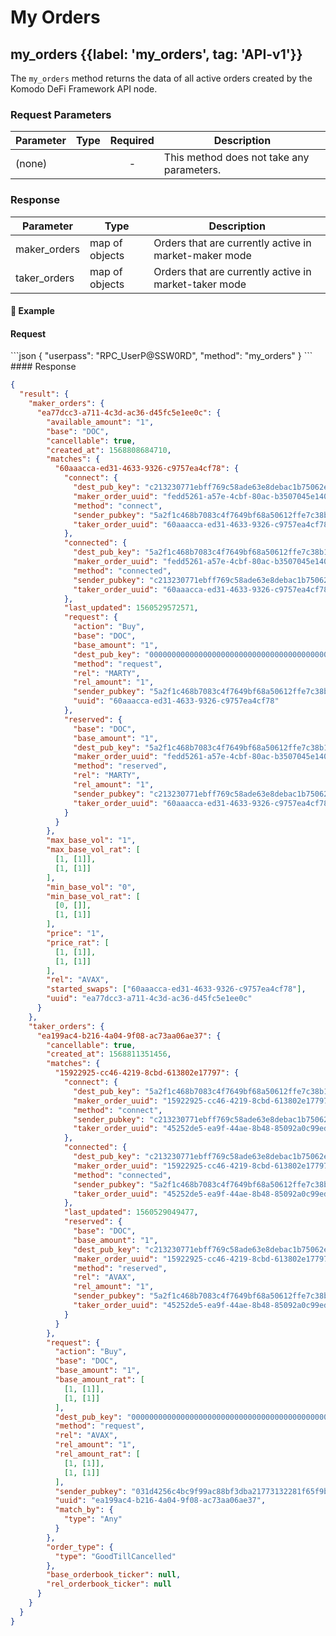 
# My Orders

## my\_orders {{label: 'my_orders', tag: 'API-v1'}}

The `my_orders` method returns the data of all active orders created by the Komodo DeFi Framework API node.

### Request Parameters

| Parameter | Type | Required | Description                               |
| --------- | ---- | :------: | ----------------------------------------- |
| (none)    |      |     -    | This method does not take any parameters. |

### Response

| Parameter     | Type           | Description                                           |
| ------------- | -------------- | ----------------------------------------------------- |
| maker\_orders | map of objects | Orders that are currently active in market-maker mode |
| taker\_orders | map of objects | Orders that are currently active in market-taker mode |

#### 📌 Example

#### Request

<CodeGroup title="my_orders" tag="POST" label="my_orders" mm2MethodDecorate="true">
  ```json
  {
    "userpass": "RPC_UserP@SSW0RD",
    "method": "my_orders"
  }
  ```
</CodeGroup>

<CollapsibleSection expandedText="Hide Response" collapsedText="Show Response">
  #### Response

  ```json
  {
    "result": {
      "maker_orders": {
        "ea77dcc3-a711-4c3d-ac36-d45fc5e1ee0c": {
          "available_amount": "1",
          "base": "DOC",
          "cancellable": true,
          "created_at": 1568808684710,
          "matches": {
            "60aaacca-ed31-4633-9326-c9757ea4cf78": {
              "connect": {
                "dest_pub_key": "c213230771ebff769c58ade63e8debac1b75062ead66796c8d793594005f3920",
                "maker_order_uuid": "fedd5261-a57e-4cbf-80ac-b3507045e140",
                "method": "connect",
                "sender_pubkey": "5a2f1c468b7083c4f7649bf68a50612ffe7c38b1d62e1ece3829ca88e7e7fd12",
                "taker_order_uuid": "60aaacca-ed31-4633-9326-c9757ea4cf78"
              },
              "connected": {
                "dest_pub_key": "5a2f1c468b7083c4f7649bf68a50612ffe7c38b1d62e1ece3829ca88e7e7fd12",
                "maker_order_uuid": "fedd5261-a57e-4cbf-80ac-b3507045e140",
                "method": "connected",
                "sender_pubkey": "c213230771ebff769c58ade63e8debac1b75062ead66796c8d793594005f3920",
                "taker_order_uuid": "60aaacca-ed31-4633-9326-c9757ea4cf78"
              },
              "last_updated": 1560529572571,
              "request": {
                "action": "Buy",
                "base": "DOC",
                "base_amount": "1",
                "dest_pub_key": "0000000000000000000000000000000000000000000000000000000000000000",
                "method": "request",
                "rel": "MARTY",
                "rel_amount": "1",
                "sender_pubkey": "5a2f1c468b7083c4f7649bf68a50612ffe7c38b1d62e1ece3829ca88e7e7fd12",
                "uuid": "60aaacca-ed31-4633-9326-c9757ea4cf78"
              },
              "reserved": {
                "base": "DOC",
                "base_amount": "1",
                "dest_pub_key": "5a2f1c468b7083c4f7649bf68a50612ffe7c38b1d62e1ece3829ca88e7e7fd12",
                "maker_order_uuid": "fedd5261-a57e-4cbf-80ac-b3507045e140",
                "method": "reserved",
                "rel": "MARTY",
                "rel_amount": "1",
                "sender_pubkey": "c213230771ebff769c58ade63e8debac1b75062ead66796c8d793594005f3920",
                "taker_order_uuid": "60aaacca-ed31-4633-9326-c9757ea4cf78"
              }
            }
          },
          "max_base_vol": "1",
          "max_base_vol_rat": [
            [1, [1]],
            [1, [1]]
          ],
          "min_base_vol": "0",
          "min_base_vol_rat": [
            [0, []],
            [1, [1]]
          ],
          "price": "1",
          "price_rat": [
            [1, [1]],
            [1, [1]]
          ],
          "rel": "AVAX",
          "started_swaps": ["60aaacca-ed31-4633-9326-c9757ea4cf78"],
          "uuid": "ea77dcc3-a711-4c3d-ac36-d45fc5e1ee0c"
        }
      },
      "taker_orders": {
        "ea199ac4-b216-4a04-9f08-ac73aa06ae37": {
          "cancellable": true,
          "created_at": 1568811351456,
          "matches": {
            "15922925-cc46-4219-8cbd-613802e17797": {
              "connect": {
                "dest_pub_key": "5a2f1c468b7083c4f7649bf68a50612ffe7c38b1d62e1ece3829ca88e7e7fd12",
                "maker_order_uuid": "15922925-cc46-4219-8cbd-613802e17797",
                "method": "connect",
                "sender_pubkey": "c213230771ebff769c58ade63e8debac1b75062ead66796c8d793594005f3920",
                "taker_order_uuid": "45252de5-ea9f-44ae-8b48-85092a0c99ed"
              },
              "connected": {
                "dest_pub_key": "c213230771ebff769c58ade63e8debac1b75062ead66796c8d793594005f3920",
                "maker_order_uuid": "15922925-cc46-4219-8cbd-613802e17797",
                "method": "connected",
                "sender_pubkey": "5a2f1c468b7083c4f7649bf68a50612ffe7c38b1d62e1ece3829ca88e7e7fd12",
                "taker_order_uuid": "45252de5-ea9f-44ae-8b48-85092a0c99ed"
              },
              "last_updated": 1560529049477,
              "reserved": {
                "base": "DOC",
                "base_amount": "1",
                "dest_pub_key": "c213230771ebff769c58ade63e8debac1b75062ead66796c8d793594005f3920",
                "maker_order_uuid": "15922925-cc46-4219-8cbd-613802e17797",
                "method": "reserved",
                "rel": "AVAX",
                "rel_amount": "1",
                "sender_pubkey": "5a2f1c468b7083c4f7649bf68a50612ffe7c38b1d62e1ece3829ca88e7e7fd12",
                "taker_order_uuid": "45252de5-ea9f-44ae-8b48-85092a0c99ed"
              }
            }
          },
          "request": {
            "action": "Buy",
            "base": "DOC",
            "base_amount": "1",
            "base_amount_rat": [
              [1, [1]],
              [1, [1]]
            ],
            "dest_pub_key": "0000000000000000000000000000000000000000000000000000000000000000",
            "method": "request",
            "rel": "AVAX",
            "rel_amount": "1",
            "rel_amount_rat": [
              [1, [1]],
              [1, [1]]
            ],
            "sender_pubkey": "031d4256c4bc9f99ac88bf3dba21773132281f65f9bf23a59928bce08961e2f3",
            "uuid": "ea199ac4-b216-4a04-9f08-ac73aa06ae37",
            "match_by": {
              "type": "Any"
            }
          },
          "order_type": {
            "type": "GoodTillCancelled"
          },
          "base_orderbook_ticker": null,
          "rel_orderbook_ticker": null
        }
      }
    }
  }
  ```
</CollapsibleSection>
